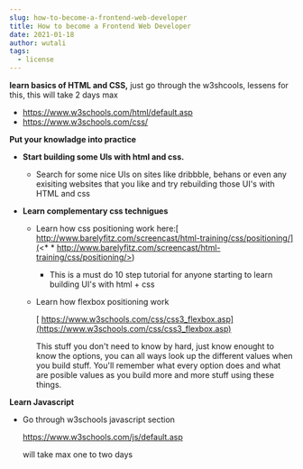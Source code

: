 ```yaml
---
slug: how-to-become-a-frontend-web-developer
title: How to become a Frontend Web Developer
date: 2021-01-18
author: wutali
tags:
  - license
---
```

**learn basics of HTML and CSS,**
just go through the w3shcools, lessens for this, this will take 2 days max

* <https://www.w3schools.com/html/default.asp>[](https://www.w3schools.com/css/)
* <https://www.w3schools.com/css/>

**Put your knowladge into practice**

* **Start building some UIs with html and css.**

  * Search for some nice UIs on sites like dribbble, behans or even any exisiting websites that you like and try rebuilding those UI's with HTML and css
* **Learn complementary css technigues**

  * Learn how css positioning work here:[ http://www.barelyfitz.com/screencast/html-training/css/positioning/](<* * http://www.barelyfitz.com/screencast/html-training/css/positioning/>)

    * This is a must do 10 step tutorial for anyone starting to learn building UI's with html + css
  * Learn how flexbox positioning work

    [ https://www.w3schools.com/css/css3_flexbox.asp](https://www.w3schools.com/css/css3_flexbox.asp)

     This stuff you don't need to know by hard, just know enought to know the options, you can all ways look up the different values when you build stuff.
     You'll remember what every option does and what are posible values as you build more and more stuff using these things.

**Learn Javascript**

* Go through w3schools javascript section

  <https://www.w3schools.com/js/default.asp>

  will take max one to two days